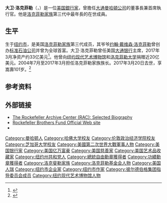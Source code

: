 {{expand English|David Rockefeller|time=2017-03-22T01:33:24+00:00}}
{{Infobox officeholder
|name         = 大衛·洛克菲勒<br>David Rockefeller
|image        = David Rockefeller - NARA - 195929 (cropped).jpg
|caption      = 1953年的大衛·洛克菲勒
|office       = [[美國外交關係協會|美國外交關係協會]]會長
|term_start   = 1970年
|term_end     = 1985年
|predecessor  = [[約翰·J·麥克洛伊|約翰·J·麥克洛伊]]  
|successor    = [[彼得·喬治·彼得森|彼得·喬治·彼得森]]
|office1      = [[大通銀行|大通曼哈頓銀行]]董事長兼首席執行官
|term_start1  = 1969年
|term_end1    = 1981年
|predecessor1 = George Champion
|successor1   = {{le|威拉德·C·布徹|Willard C. Butcher}}
|birth_date   = {{birth date|1915|6|12}}
|birth_place  = {{USA}}[[紐約州|紐約州]][[紐約市|紐約市]]
|death_date   = {{death date and age|2017|3|20|1915|6|12}}
|death_place  = {{USA}}[[紐約州|紐約州]][[西徹斯特郡|西徹斯特郡]]
|party        = [[共和黨_(美國)|共和黨]]
|spouse       = {{marriage|{{le|瑪格麗特·洛克斐勒|Margaret Rockefeller}}<br>|1940|1996|end=逝世}}
|children     = 小大衛·洛克菲勒<br>{{le|艾比·洛克菲勒|Abby Rockefeller (ecologist)}}<br>{{le|涅瓦·古德溫|Neva Goodwin}}<br>{{le|佩吉·杜蘭尼|Peggy Dulany}}<br>{{le|理查德·洛克菲勒|Richard Rockefeller}}<br>{{le|艾琳·洛克斐勒|Eileen Rockefeller Growald}}
|parents      = [[小約翰·戴維森·洛克菲勒|小約翰·戴維森·洛克菲勒]]<br>{{le|艾比·奧爾德里奇·洛克斐勒|Abby Aldrich Rockefeller}}
|relatives    = [[洛克菲勒家族|洛克菲勒家族]]
|education    = [[哈佛大學|哈佛大學]]（[[文學學士|BA]]）<br>[[倫敦政治經濟學院|倫敦政治經濟學院]]<br>[[芝加哥大學|芝加哥大學]]（[[文學碩士|MA]]、[[哲學博士|PhD]]）
|allegiance   = {{flag|United States}}
|branch       = {{army|United States}}
|serviceyears = 1942年－1945年
|battles      = [[第二次世界大戰|第二次世界大戰]]
|rank         = [[上尉|上尉]]
}}
'''大卫·洛克菲勒'''（{{lang-en|David Rockefeller}}，{{bd|1915年|6月12日|2017年|3月20日|catIdx=R}}）是一位[[美国|美国]][[銀行家|銀行家]]，曾擔任[[大通銀行|大通曼哈頓公司]]的董事長兼首席執行官。他是[[洛克菲勒家族|洛克菲勒家族]]第三代中最年長的在世成員。

== 生平 ==
生于[[纽约市|纽约市]]，是美国[[洛克菲勒家族|洛克菲勒家族]]第三代成员，其爷爷[[约翰·戴维森·洛克菲勒|约翰·戴维森·洛克菲勒]]曾创办[[标准石油公司|标准石油公司]]并曾为全球首富。大卫·洛克菲勒曾任美国[[大通银行|大通银行]]主席，2017年3月净资产约33亿美元<ref>{{Cite news |url=http://www.forbes.com/profile/david-rockefeller-sr/?list=billionaires |title=David Rockefeller, Sr. |accessdate=March 20, 2017 |work=Forbes |archive-date=2020-10-22 |archive-url=https://web.archive.org/web/20201022131929/https://www.forbes.com/profile/david-rockefeller-sr/?list=billionaires |dead-url=no }}</ref>。他曾向[[纽约现代艺术博物馆|纽约现代艺术博物馆]]和[[洛克菲勒大学|洛克菲勒大学]]捐赠近20亿美元。2004年7月至2017年3月担任洛克菲勒家族族长。2017年3月20日去世，享嵩壽101岁。<ref name="deathcause">{{Cite news |url=https://www.washingtonpost.com/amphtml/national/david-rockefeller-sr-steward-of-family-fortune-and-chase-manhattan-bank-dies-at-101/2017/03/20/f2385f8a-0d7c-11e7-ab07-07d9f521f6b5_story.html |title=David Rockefeller Sr., steward of family fortune and Chase Manhattan Bank, dies at 101 |last=Smith |first=Timothy R. |date=March 20, 2017 |newspaper=The Washington Post |accessdate=March 20, 2017 |archive-date=2017-08-19 |archive-url=https://web.archive.org/web/20170819105628/https://www.washingtonpost.com/amphtml/national/david-rockefeller-sr-steward-of-family-fortune-and-chase-manhattan-bank-dies-at-101/2017/03/20/f2385f8a-0d7c-11e7-ab07-07d9f521f6b5_story.html |dead-url=no }}</ref>

== 参考资料 ==
{{reflist}}

== 外部链接 ==
{{Commons category|David Rockefeller}}
{{wikiquote}}
* [https://web.archive.org/web/20170326151229/http://rockarch.org/bio/david.php The Rockefeller Archive Center (RAC): Selected Biography]  
* [http://www.rbf.org/ Rockefeller Brothers Fund Official Web site] {{Wayback|url=http://www.rbf.org/ |date=20210226212323 }}  
* {{C-SPAN|davidrockefeller}}

{{摩根大通}}
{{Authority control}}

{{DEFAULTSORT:Rockefeller, David}}
[[Category:曼哈顿人|Category:曼哈顿人]]
[[Category:哈佛大学校友|Category:哈佛大学校友]]
[[Category:伦敦政治经济学院校友|Category:伦敦政治经济学院校友]]
[[Category:芝加哥大学校友|Category:芝加哥大学校友]]
[[Category:美國第二次世界大戰軍事人物|Category:美國第二次世界大戰軍事人物]]
[[Category:美国银行家|Category:美国银行家]]
[[Category:美国亿万富豪|Category:美国亿万富豪]]
[[Category:美国慈善家|Category:美国慈善家]]
[[Category:美国艺术品收藏家|Category:美国艺术品收藏家]]
[[Category:纽约州共和党人|Category:纽约州共和党人]]
[[Category:總統自由勳章獲得者|Category:總統自由勳章獲得者]]
[[Category:功績勳章獲得者|Category:功績勳章獲得者]]
[[Category:洛克斐勒家族|Category:洛克斐勒家族]]
[[Category:洛克菲勒基金会人物|Category:洛克菲勒基金会人物]]
[[Category:美国人瑞|Category:美国人瑞]]
[[Category:纽约市企业家|Category:纽约市企业家]]
[[Category:纽约市作家|Category:纽约市作家]]
[[Category:彼尔德伯格集团指导委员会成员|Category:彼尔德伯格集团指导委员会成员]]
[[Category:纽约现代艺术博物馆人物|Category:纽约现代艺术博物馆人物]]